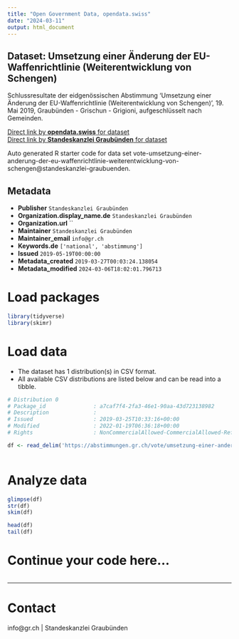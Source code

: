 ```yaml
---
title: "Open Government Data, opendata.swiss"
date: "2024-03-11"
output: html_document
---
```


## Dataset: Umsetzung einer Änderung der EU-Waffenrichtlinie (Weiterentwicklung von Schengen)

Schlussresultate der eidgenössischen Abstimmung 'Umsetzung einer Änderung der EU-Waffenrichtlinie (Weiterentwicklung von Schengen)', 19. Mai 2019, Graubünden - Grischun - Grigioni, aufgeschlüsselt nach Gemeinden.

[Direct link by **opendata.swiss** for dataset](https://opendata.swiss/de/dataset/umsetzung-einer-anderung-der-eu-waffenrichtlinie-weiterentwicklung-von-schengen)<br>
[Direct link by **Standeskanzlei Graubünden** for dataset](https://abstimmungen.gr.ch/vote/umsetzung-einer-anderung-der-eu-waffenrichtlinie-weiterentwicklung-von-schengen/data)

Auto generated R starter code for data set vote-umsetzung-einer-anderung-der-eu-waffenrichtlinie-weiterentwicklung-von-schengen@standeskanzlei-graubuenden.

## Metadata

- **Publisher** `Standeskanzlei Graubünden`
- **Organization.display_name.de** `Standeskanzlei Graubünden`
- **Organization.url** ``
- **Maintainer** `Standeskanzlei Graubünden`
- **Maintainer_email** `info@gr.ch`
- **Keywords.de** `['national', 'abstimmung']`
- **Issued** `2019-05-19T00:00:00`
- **Metadata_created** `2019-03-27T00:03:24.138054`
- **Metadata_modified** `2024-03-06T18:02:01.796713`


# Load packages

```r

library(tidyverse)
library(skimr)

```

# Load data

-   The dataset has 1 distribution(s) in CSV format.
-   All available CSV distributions are listed below and can be read into a tibble.

```r

# Distribution 0
# Package_id               : a7caf7f4-2fa3-46e1-90aa-43d723138982
# Description              : 
# Issued                   : 2019-03-25T10:33:16+00:00
# Modified                 : 2022-01-19T06:36:18+00:00
# Rights                   : NonCommercialAllowed-CommercialAllowed-ReferenceRequired

df <- read_delim('https://abstimmungen.gr.ch/vote/umsetzung-einer-anderung-der-eu-waffenrichtlinie-weiterentwicklung-von-schengen/data-csv')



```

# Analyze data

```r

glimpse(df)
str(df)
skim(df)

head(df)
tail(df)

```

# Continue your code here...

```r

```

------------------------------------------------------------------------

# Contact

info@gr.ch | Standeskanzlei Graubünden
